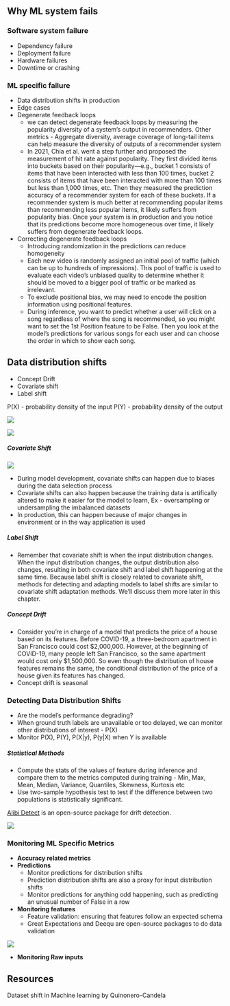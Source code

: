 ## Why ML system fails
### Software system failure
* Dependency failure
* Deployment failure
* Hardware failures
* Downtime or crashing

### ML specific failure
* Data distribution shifts in production
* Edge cases
* Degenerate feedback loops
	* we can detect degenerate feedback loops by measuring the popularity diversity of a system's output in recommenders.  Other metrics - Aggregate diversity, average coverage of long-tail items can help measure the diversity of outputs of a recommender system
	* In 2021, Chia et al. went a step further and proposed the measurement of hit rate against popularity. They first divided items into buckets based on their popularity—e.g., bucket 1 consists of items that have been interacted with less than 100 times, bucket 2 consists of items that have been interacted with more than 100 times but less than 1,000 times, etc. Then they measured the prediction accuracy of a recommender system for each of these buckets. If a recommender system is much better at recommending popular items than recommending less popular items, it likely suffers from popularity bias. Once your system is in production and you notice that its predictions become more homogeneous over time, it likely suffers from degenerate feedback loops.
* Correcting degenerate feedback loops
	* Introducing randomization in the predictions can reduce homogeneity
	* Each new video is randomly assigned an initial pool of traffic (which can be up to hundreds of impressions). This pool of traffic is used to evaluate each video’s unbiased quality to determine whether it should be moved to a bigger pool of traffic or be marked as irrelevant.
	* To exclude positional bias, we may need to encode the position information using positional features.
	* During inference, you want to predict whether a user will click on a song regardless of where the song is recommended, so you might want to set the 1st Position feature to be False. Then you look at the model’s predictions for various songs for each user and can choose the order in which to show each song.
	


## Data distribution shifts
* Concept Drift
* Covariate shift
* Label shift

P(X) - probability density of the input
P(Y) - probability density of the output

![](/Images/Pasted image 20220728100644.png)

![](/Images/Pasted image 20220728100715.png)


##### Covariate Shift

![](/Images/Pasted image 20220728101952.png)

* During model development, covariate shifts can happen due to biases during the data selection process
* Covariate shifts can also happen because the training data is artifically altered to make it easier for the model to learn, Ex - oversampling or undersampling the imbalanced datasets
* In production, this can happen because of major changes in environment or in the way application is used


##### Label Shift
* Remember that covariate shift is when the input distribution changes. When the input distribution changes, the output distribution also changes, resulting in both covariate shift and label shift happening at the same time. Because label shift is closely related to covariate shift, methods for detecting and adapting models to label shifts are similar to covariate shift adaptation methods. We’ll discuss them more later in this chapter.

##### Concept Drift
* Consider you’re in charge of a model that predicts the price of a house based on its features. Before COVID-19, a three-bedroom apartment in San Francisco could cost $2,000,000. However, at the beginning of COVID-19, many people left San Francisco, so the same apartment would cost only $1,500,000. So even though the distribution of house features remains the same, the conditional distribution of the price of a house given its features has changed.
* Concept drift is seasonal

### Detecting Data Distribution Shifts
* Are the model's performance degrading?
* When ground truth labels are unavailable or too delayed, we can monitor other distributions of interest  - P(X)
* Monitor P(X), P(Y), P(X|y), P(y|X) when Y is available

##### Statistical Methods
* Compute the stats of the values of feature during inference and compare them to the metrics computed during training - Min, Max, Mean, Median, Variance, Quantiles, Skewness, Kurtosis etc
* Use two-sample hypothesis test to test if the difference between two populations is statistically significant. 

[Alibi Detect](https://github.com/SeldonIO/alibi-detect) is an open-source package for drift detection.

![](/Images/Pasted image 20220728110347.png)


### Monitoring ML Specific Metrics
* **Accuracy related metrics**
* **Predictions**
	* Monitor predictions for distribution shifts
	* Prediction distribution shifts are also a proxy for input distribution shifts
	* Monitor predictions for anything odd happening, such as predicting an unusual number of False in a row
* **Monitoring features**
	* Feature validation: ensuring that features follow an expected schema
	* Great Expectations and Deequ are open-source packages to do data validation


![](/Images/Pasted image 20220728115034.png)

* **Monitoring Raw inputs**
	

## Resources
Dataset shift in Machine learning by Quinonero-Candela
